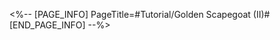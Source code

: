 <%-- [PAGE_INFO]
PageTitle=#Tutorial/Golden Scapegoat (II)#
[END_PAGE_INFO] --%>
{{Tutorial
|sort      = 611408
|title     = Golden Scapegoat (II)
|subtitle  = 
|type      = Adventure
|about     = 
|image1    = Tutorial Golden Scapegoat (II) 1.png{{subst:void|<!--$UPLOAD:<<SpriteOutput/TutorialPic/TutorialPage_611408.png>-<Tutorial Golden Scapegoat (II) 1.png>-<Tutorial Files>>-->}}
|text1     = Use the {{Color|h|nobold=1|ladder}} to move up or down. You only need to take one step for each ladder, regardless of their length.
}}